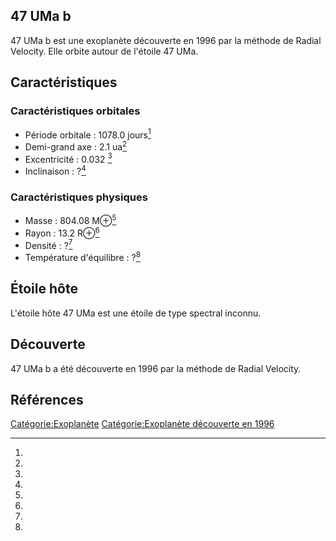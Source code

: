 == 47 UMa b ==

{{Infobox Exoplanète
| nom = 47 UMa b
| image = 
| légende = 
| étoile = 47 UMa
| constellation = 
| ascension_droite = 
| déclinaison = 
| distance = ?
| type_spectral = ?
| masse = 804.08 M⊕<ref></ref>
| rayon = 13.2 R⊕<ref></ref>
| densité = ?<ref></ref>
| gravité = ?<ref></ref>
| température = ?<ref></ref>
| période = 1078.0 j<ref></ref>
| demi_grand_axe = 2.1 ua<ref></ref>
| excentricité = 0.032 <ref></ref>
| inclinaison = ?<ref></ref>
| méthode_découverte = Radial Velocity
| date_découverte = 1996
| statut = Confirmée
}}

47 UMa b est une exoplanète découverte en 1996 par la méthode de Radial Velocity. Elle orbite autour de l'étoile 47 UMa.

== Caractéristiques ==

=== Caractéristiques orbitales ===
* Période orbitale : 1078.0 jours<ref></ref>
* Demi-grand axe : 2.1 ua<ref></ref>
* Excentricité : 0.032 <ref></ref>
* Inclinaison : ?<ref></ref>

=== Caractéristiques physiques ===
* Masse : 804.08 M⊕<ref></ref>
* Rayon : 13.2 R⊕<ref></ref>
* Densité : ?<ref></ref>
* Température d'équilibre : ?<ref></ref>

== Étoile hôte ==

{{Infobox Étoile
| nom = 47 UMa
| image = 
| légende = 
| constellation = 
| ascension_droite = 
| déclinaison = 
| distance = ?
| type_spectral = ?
| magnitude_absolue = 
| magnitude_apparente = 
| masse = ?<ref></ref>
| rayon = ?<ref></ref>
| température = ?<ref></ref>
| métallicité = ?<ref></ref>
| âge = ?<ref></ref>
}}

L'étoile hôte 47 UMa est une étoile de type spectral inconnu.

== Découverte ==

47 UMa b a été découverte en 1996 par la méthode de Radial Velocity.

== Références ==
<references />

[[Catégorie:Exoplanète]]
[[Catégorie:Exoplanète découverte en 1996]]
